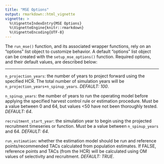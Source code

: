 ```yaml
---
title: "MSE Options"
output: rmarkdown::html_vignette
vignette: >
  %\VignetteIndexEntry{MSE Options}
  %\VignetteEngine{knitr::rmarkdown}
  %\VignetteEncoding{UTF-8}
---
```


The `run_mse()` function, and its associated wrapper functions, rely on an "options" list object to customize behavior. A default "options" list object can be created with the `setup_mse_options()` function. Required options, and their default values, are described below:

---

`n_projection_years`: the number of years to project forward using the specified HCR. The total number of simulation years will be `n_projection_years+n_spinup_years`. _DEFAULT: 100_.

`n_spinup_years`: the number of years to run the operating model before applying the specified harvest control rule or estimation procedure. Must be a value between 0 and 64, but values <50 have not been thoroughly tested. _DEFAULT: 64_.

`recruitment_start_year`: the simulation year to begin using the projected recruitment timeseries or function. Must be a value between `n_spinup_years` and 64. _DEFAULT: 64_.

`run_estimation`: whether the estimation model should be run and reference points/recommended TACs calculated from population estimates. If FALSE, reference points and TACs (from the HCR) will be calculated using OM values of selectivity and recruitment. _DEFAULT: TRUE_.